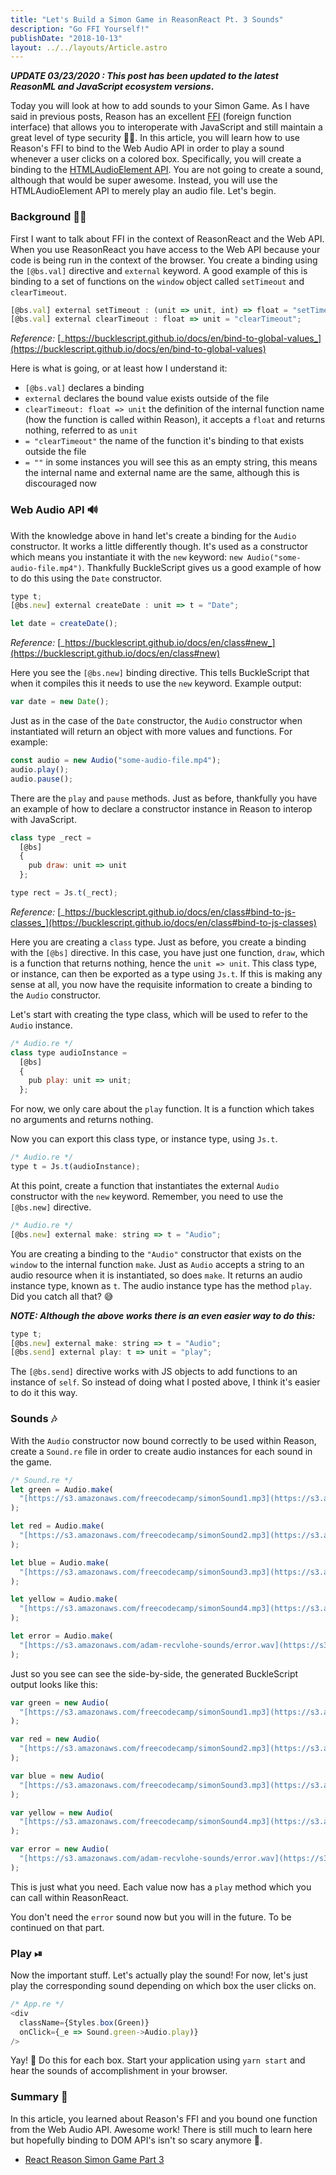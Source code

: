 ```yaml
---
title: "Let's Build a Simon Game in ReasonReact Pt. 3 Sounds"
description: "Go FFI Yourself!"
publishDate: "2018-10-13"
layout: ../../layouts/Article.astro
---
```


**_UPDATE 03/23/2020 : This post has been updated to the latest ReasonML and JavaScript ecosystem versions_.**

Today you will look at how to add sounds to your Simon Game. As I have said in previous posts, Reason has an excellent [FFI](https://reasonml.github.io/docs/en/external#docsNav) (foreign function interface) that allows you to interoperate with JavaScript and still maintain a great level of type security 👮‍♀️. In this article, you will learn how to use Reason's FFI to bind to the Web Audio API in order to play a sound whenever a user clicks on a colored box. Specifically, you will create a binding to the [HTMLAudioElement API](https://developer.mozilla.org/en-US/docs/Web/API/HTMLAudioElement#Methods). You are not going to create a sound, although that would be super awesome. Instead, you will use the HTMLAudioElement API to merely play an audio file. Let's begin.

### Background 👨‍🏫

First I want to talk about FFI in the context of ReasonReact and the Web API. When you use ReasonReact you have access to the Web API because your code is being run in the context of the browser. You create a binding using the `[@bs.val]` directive and `external` keyword. A good example of this is binding to a set of functions on the `window` object called `setTimeout` and `clearTimeout`.

```javascript
[@bs.val] external setTimeout : (unit => unit, int) => float = "setTimeout";
[@bs.val] external clearTimeout : float => unit = "clearTimeout";
```

_Reference:_ [_https://bucklescript.github.io/docs/en/bind-to-global-values_](https://bucklescript.github.io/docs/en/bind-to-global-values)

Here is what is going, or at least how I understand it:

- `[@bs.val]` declares a binding
- `external` declares the bound value exists outside of the file
- `clearTimeout: float => unit` the definition of the internal function name (how the function is called within Reason), it accepts a `float` and returns nothing, referred to as `unit`
- `= "clearTimeout"` the name of the function it's binding to that exists outside the file
- `= ""` in some instances you will see this as an empty string, this means the internal name and external name are the same, although this is discouraged now

### Web Audio API 🔊

With the knowledge above in hand let's create a binding for the `Audio` constructor. It works a little differently though. It's used as a constructor which means you instantiate it with the `new` keyword: `new Audio("some-audio-file.mp4")`. Thankfully BuckleScript gives us a good example of how to do this using the `Date` constructor.

```javascript
type t;
[@bs.new] external createDate : unit => t = "Date";

let date = createDate();
```

_Reference:_ [_https://bucklescript.github.io/docs/en/class#new_](https://bucklescript.github.io/docs/en/class#new)

Here you see the `[@bs.new]` binding directive. This tells BuckleScript that when it compiles this it needs to use the `new` keyword. Example output:

```javascript
var date = new Date();
```

Just as in the case of the `Date` constructor, the `Audio` constructor when instantiated will return an object with more values and functions. For example:

```javascript
const audio = new Audio("some-audio-file.mp4");
audio.play();
audio.pause();
```

There are the `play` and `pause` methods. Just as before, thankfully you have an example of how to declare a constructor instance in Reason to interop with JavaScript.

```javascript
class type _rect =
  [@bs]
  {
    pub draw: unit => unit
  };

type rect = Js.t(_rect);
```

_Reference:_ [_https://bucklescript.github.io/docs/en/class#bind-to-js-classes_](https://bucklescript.github.io/docs/en/class#bind-to-js-classes)

Here you are creating a `class` type. Just as before, you create a binding with the `[@bs]` directive. In this case, you have just one function, `draw`, which is a function that returns nothing, hence the `unit => unit`. This class type, or instance, can then be exported as a type using `Js.t`. If this is making any sense at all, you now have the requisite information to create a binding to the `Audio` constructor.

Let's start with creating the type class, which will be used to refer to the `Audio` instance.

```javascript
/* Audio.re */
class type audioInstance =
  [@bs]
  {
    pub play: unit => unit;
  };
```

For now, we only care about the `play` function. It is a function which takes no arguments and returns nothing.

Now you can export this class type, or instance type, using `Js.t`.

```javascript
/* Audio.re */
type t = Js.t(audioInstance);
```

At this point, create a function that instantiates the external `Audio` constructor with the `new` keyword. Remember, you need to use the `[@bs.new]` directive.

```javascript
/* Audio.re */
[@bs.new] external make: string => t = "Audio";
```

You are creating a binding to the `"Audio"` constructor that exists on the `window` to the internal function `make`. Just as `Audio` accepts a string to an audio resource when it is instantiated, so does `make`. It returns an audio instance type, known as `t`. The audio instance type has the method `play`. Did you catch all that? 😅

**_NOTE: Although the above works there is an even easier way to do this:_**

```javascript
type t;
[@bs.new] external make: string => t = "Audio";
[@bs.send] external play: t => unit = "play";
```

The `[@bs.send]` directive works with JS objects to add functions to an instance of `self`. So instead of doing what I posted above, I think it's easier to do it this way.

### Sounds 🎶

With the `Audio` constructor now bound correctly to be used within Reason, create a `Sound.re` file in order to create audio instances for each sound in the game.

```javascript
/* Sound.re */
let green = Audio.make(
  "[https://s3.amazonaws.com/freecodecamp/simonSound1.mp3](https://s3.amazonaws.com/freecodecamp/simonSound1.mp3)"
);

let red = Audio.make(
  "[https://s3.amazonaws.com/freecodecamp/simonSound2.mp3](https://s3.amazonaws.com/freecodecamp/simonSound2.mp3)"
);

let blue = Audio.make(
  "[https://s3.amazonaws.com/freecodecamp/simonSound3.mp3](https://s3.amazonaws.com/freecodecamp/simonSound3.mp3)"
);

let yellow = Audio.make(
  "[https://s3.amazonaws.com/freecodecamp/simonSound4.mp3](https://s3.amazonaws.com/freecodecamp/simonSound4.mp3)"
);

let error = Audio.make(
  "[https://s3.amazonaws.com/adam-recvlohe-sounds/error.wav](https://s3.amazonaws.com/adam-recvlohe-sounds/error.wav)"
);
```

Just so you see can see the side-by-side, the generated BuckleScript output looks like this:

```javascript
var green = new Audio(
  "[https://s3.amazonaws.com/freecodecamp/simonSound1.mp3](https://s3.amazonaws.com/freecodecamp/simonSound1.mp3)"
);

var red = new Audio(
  "[https://s3.amazonaws.com/freecodecamp/simonSound2.mp3](https://s3.amazonaws.com/freecodecamp/simonSound2.mp3)"
);

var blue = new Audio(
  "[https://s3.amazonaws.com/freecodecamp/simonSound3.mp3](https://s3.amazonaws.com/freecodecamp/simonSound3.mp3)"
);

var yellow = new Audio(
  "[https://s3.amazonaws.com/freecodecamp/simonSound4.mp3](https://s3.amazonaws.com/freecodecamp/simonSound4.mp3)"
);

var error = new Audio(
  "[https://s3.amazonaws.com/adam-recvlohe-sounds/error.wav](https://s3.amazonaws.com/adam-recvlohe-sounds/error.wav)"
);
```

This is just what you need. Each value now has a `play` method which you can call within ReasonReact.

You don't need the `error` sound now but you will in the future. To be continued on that part.

### Play ⏯

Now the important stuff. Let's actually play the sound! For now, let's just play the corresponding sound depending on which box the user clicks on.

```javascript
/* App.re */
<div
  className={Styles.box(Green)}
  onClick={_e => Sound.green->Audio.play)}
/>
```

Yay! 🙌 Do this for each box. Start your application using `yarn start` and hear the sounds of accomplishment in your browser.

### Summary 📝

In this article, you learned about Reason's FFI and you bound one function from the Web Audio API. Awesome work! There is still much to learn here but hopefully binding to DOM API's isn't so scary anymore 👹.

- [React Reason Simon Game Part 3](https://github.com/arecvlohe/reason-react-simon-game/tree/part_3)
